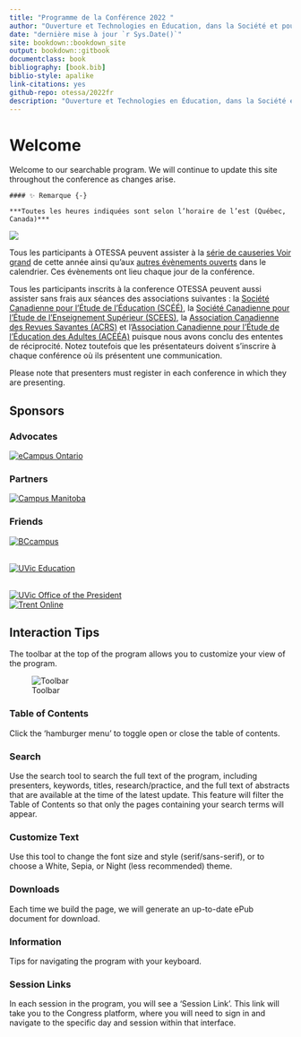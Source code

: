 ```yaml
--- 
title: "Programme de la Conférence 2022 "
author: "Ouverture et Technologies en Éducation, dans la Société et pour l’avancement des Savoirs"
date: "dernière mise à jour `r Sys.Date()`"
site: bookdown::bookdown_site
output: bookdown::gitbook
documentclass: book
bibliography: [book.bib]
biblio-style: apalike
link-citations: yes
github-repo: otessa/2022fr
description: "Ouverture et Technologies en Éducation, dans la Société et pour l’avancement des Savoirs"
---
```


# Welcome {-}

Welcome to our searchable program. We will continue to update this site throughout the conference as changes arise.


```block

#### ✨ Remarque {-}

***Toutes les heures indiquées sont selon l’horaire de l’est (Québec, Canada)***
```

![](assets/media/image2.jpeg)

Tous les participants à OTESSA peuvent assister à la [série de causeries Voir grand](https://www.federationhss.ca/fr/congres/congres-2022/programme/programmation-ouverte){target="_blank"} de cette année ainsi qu’aux [autres évènements ouverts](https://www.federationhss.ca/fr/congres/congres-2022/calendrier-des-evenements-ouverts){target="_blank"} dans le calendrier. Ces évènements ont lieu chaque jour de la conférence. 

Tous les participants inscrits à la conference OTESSA peuvent aussi assister sans frais aux séances des associations suivantes :  la [Société Canadienne pour l’Étude de l’Éducation (SCÉÉ)](https://csse-scee.ca/fr){target="_blank"}, la [Société Canadienne pour l’Étude de l’Enseignement Supérieur (SCEES)](https://csshe-scees.ca/francais/){target="_blank"}, la [Association Canadienne des Revues Savantes (ACRS)](https://www.calj-acrs.ca/fr){target="_blank"} et l’[Association Canadienne pour l’Étude de l’Éducation des Adultes (ACÉÉA)](https://www.casae-aceea.ca/){target="_blank"} puisque nous avons conclu des ententes de réciprocité. Notez toutefois que les présentateurs doivent s’inscrire à chaque conférence où ils présentent une communication. 
 

Please note that presenters must register in each conference in which they are presenting. 


## Sponsors {-}

### Advocates {-}

[![eCampus Ontario](assets/media/ecampuso.jpg)](https://www.ecampusontario.ca/){target="_blank"}  


### Partners {-}

[![Campus Manitoba](assets/media/CampusMB.jpg)](https://www.campusmanitoba.ca/){target="_blank"}  

### Friends {-}

[![BCcampus](assets/media/bccampus.jpg)](https://bccampus.ca){target="_blank"}  
<br>  

[![UVic Education](assets/media/uvic-ed.jpg)](https://uvic.ca/education){target="_blank"}  
<br>

[![UVic Office of the President](assets/media/Uvic-pres.jpg)](https://uvic.ca/president){target="_blank"}  
[![Trent Online](assets/media/TrentOnline.jpg)](https://trentu.ca/online){target="_blank"}  

## Interaction Tips {-}

The toolbar at the top of the program allows you to customize your view of the program.

![Toolbar](assets/media/image3.png)

### Table of Contents {-}

Click the 'hamburger menu' to toggle open or close the table of contents.

### Search  {-}

Use the search tool to search the full text of the program, including presenters, keywords, titles, research/practice, and the full text of abstracts that are available at the time of the latest update. This feature will filter the Table of Contents so that only the pages containing your search terms will appear.

### Customize Text {-}

Use this tool to change the font size and style (serif/sans-serif), or to choose a White, Sepia, or Night (less recommended) theme.

### Downloads {-}

Each time we build the page, we will generate an up-to-date ePub document for download.

### Information {-}

Tips for navigating the program with your keyboard.

### Session Links {-}

In each session in the program, you will see a 'Session Link'. This link will take you to the Congress platform, where you will need to sign in and navigate to the specific day and session within that interface.